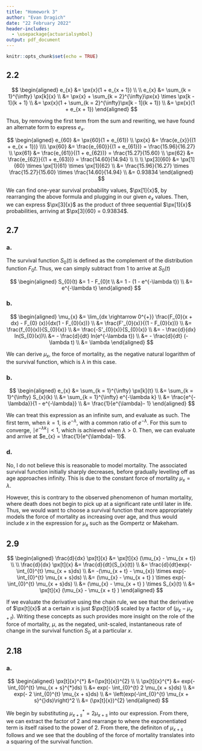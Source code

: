 ```yaml
---
title: "Homework 3"
author: "Evan Dragich"
date: "22 February 2022"
header-includes:
  - \usepackage{actuarialsymbol}
output: pdf_document
---
```


```r
knitr::opts_chunk$set(echo = TRUE)
```

## 2.2

$$
\begin{aligned}
e_{x} &= \px{x}(1 + e_{x + 1}) \\ \\
e_{x} &= \sum_{k = 1}^{\infty} \px[k]{x} \\
&= \px{x} + \sum_{k = 2}^{\infty}\px{x} \times \px[k - 1]{k + 1} \\
&= \px{x}(1 + \sum_{k = 2}^{\infty}\px[k - 1]{k + 1}) \\
&= \px{x}(1 + e_{x + 1})
\end{aligned}
$$

Thus, by removing the first term from the sum and rewriting, we have found an alternate form to express $e_{x}$.

$$
\begin{aligned}
e_{60} &= \px{60}(1 + e_{61}) \\ 
\px{x} &= \frac{e_{x}}{(1 + e_{x + 1})} \\\\
\px{60} &= \frac{e_{60}}{(1 + e_{61})} = \frac{15.96}{16.27} \\
\px{61} &= \frac{e_{61}}{(1 + e_{62})} = \frac{15.27}{15.60} \\
\px{62} &= \frac{e_{62}}{(1 + e_{63})} = \frac{14.60}{14.94} \\ \\ \\
\px[3]{60} &= \px[1]{60} \times \px[1]{61} \times \px[1]{62} \\
&= \frac{15.96}{16.27} \times \frac{15.27}{15.60} \times \frac{14.60}{14.94} \\ 
&= 0.93834
\end{aligned}
$$

We can find one-year survival probability values, $\px[1]{x}$, by rearranging the above formula and plugging in our given $e_{x}$ values. Then, we can express $\px[3]{x}$ as the product of three sequential $\px[1]{x}$ probabilities, arriving at $\px[3]{60} = 0.93834$.

## 2.7

### a.

The survival function $S_{0}(t)$ is defined as the complement of the distribution function $F_{0}t$. Thus, we can simply subtract from 1 to arrive at  $S_{0}(t)$

$$
\begin{aligned}
S_{0}(t) &= 1 - F_{0}t \\
&= 1 - (1 - e^{-\lambda t}) \\
&= e^{-\lambda t}
\end{aligned}
$$

### b.

$$
\begin{aligned}
\mu_{x} &= \lim_{dx \rightarrow 0^{+}} \frac{F_{0}(x + dx) - F_{0} (x)}{dx(1 - F_{0}(x))} \\
&= \frac{F'_{0}(x)}{(1 - F_{0}(x))} \\
&= \frac{f_{0}(x)}{S_{0}(x)} \\
&= \frac{-S'_{0}(x)}{S_{0}(x)} \\
&= - \frac{d}{dx} ln(S_{0}(x))\\
&= - \frac{d}{dt} ln(e^{-\lambda t}) \\
&= - \frac{d}{dt} (- \lambda t) \\
&= \lambda
\end{aligned}
$$

We can derive $\mu_{x}$, the force of mortality, as the negative natural logarithm of the survival function, which is $\lambda$ in this case.

### b.

$$
\begin{aligned}
e_{x} &= \sum_{k = 1}^{\infty} \px[k]{t} \\
&= \sum_{k = 1}^{\infty} S_{x}(k) \\
&= \sum_{k = 1}^{\infty} e^{-\lambda k} \\
&= \frac{e^{-\lambda}}{1 - e^{-\lambda}} \\
&= \frac{1}{e^{\lambda}- 1} 
\end{aligned}
$$

We can treat this expression as an infinite sum, and evaluate as such. The first term, when $k = 1$, is $e^{-\lambda}$, with a common ratio of $e^{-\lambda}$. For this sum to converge, $\mid e^{-\lambda k}\mid < 1$, which is achieved when $\lambda > 0$. Then, we can evaluate and arrive at $e_{x} = \frac{1}{e^{\lambda}- 1}$.

### d.

No, I do not believe this is reasonable to model mortality. The associated survival function initially sharply decreases, before gradually levelling off as age approaches infinity. This is due to the constant force of mortality $\mu_{x} = \lambda$.

However, this is contrary to the observed phenomenon of human mortality, where death does not begin to pick up at a significant rate until later in life. Thus, we would want to choose a survival function that more appropriately models the force of mortality as increasing over age, and thus would include $x$ in the expression for $\mu_{x}$ such as the Gompertz or Makeham.



## 2.9

$$
\begin{aligned}
\frac{d}{dx} \px[t]{x} &= \px[t]{x} (\mu_{x} - \mu_{x + t}) \\ \\
\frac{d}{dx} \px[t]{x} &=  \frac{d}{dt}(S_{x}(t)) \\
&= \frac{d}{dt}exp(- \int_{0}^{t} \mu_{x + s}ds) \\
&= -(\mu_{x + t} - \mu_{x}) \times exp(- \int_{0}^{t} \mu_{x + s}ds) \\
&= (\mu_{x} - \mu_{x + t} ) \times exp(- \int_{0}^{t} \mu_{x + s}ds) \\
&= (\mu_{x} - \mu_{x + t} ) \times S_{x}(t) \\
&= \px[t]{x} (\mu_{x} - \mu_{x + t} )
\end{aligned}
$$

If we evaluate the derivative using the chain rule, we see that the derivative of $\px[t]{x}$ at a certain $x$ is just $\px[t]{x}$ scaled by a factor of $(\mu_{x} - \mu_{x + t} )$. Writing these concepts as such provides more insight on the role of the force of mortality, $\mu$, as the negated, unit-scaled, instantaneous rate of change in the survival function $S_{0}$ at a particular $x$.

## 2.18

### a.

$$
\begin{aligned}
\px[t]{x}^{*}  &=(\px[t]{x})^{2} \\ \\
\px[t]{x}^{*}  &= exp(- \int_{0}^{t} \mu_{x + s}^{*}ds) \\
&= exp(- \int_{0}^{t} 2 \mu_{x + s}ds) \\
&= exp(- 2 \int_{0}^{t} \mu_{x + s}ds) \\
&= \left(exp(-\int_{0}^{t} \mu_{x + s}^{}ds)\right)^2 \\
&= (\px[t]{x})^{2}
\end{aligned}
$$

We begin by substituting $\mu_{x + s}^{*} = 2 \mu_{x + s}$ into our expression. From there, we can extract the factor of 2 and rearrange to where the exponentiated term is itself raised to the power of 2. From there, the definiton of $\mu_{x + s}$ follows and we see that the doubling of the force of mortality translates into a squaring of the survival function.